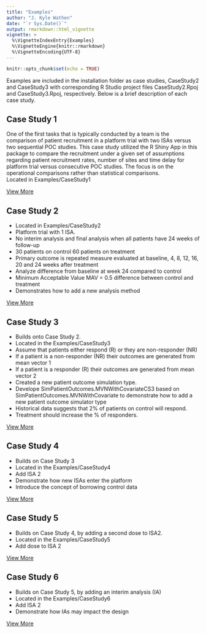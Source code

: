 ```yaml
---
title: "Examples"
author: "J. Kyle Wathen"
date: "`r Sys.Date()`"
output: rmarkdown::html_vignette
vignette: >
  %\VignetteIndexEntry{Examples}
  %\VignetteEngine{knitr::rmarkdown}
  %\VignetteEncoding{UTF-8}
---
```



```r
knitr::opts_chunk$set(echo = TRUE)
```

Examples are included in the installation folder as case studies, CaseStudy2 and CaseStudy3 with corresponding R Studio project files CaseStudy2.Rpoj and CaseStudy3.Rpoj, respectively.    Below is a brief description of each case study.  

## Case Study 1
One of the first tasks that is typically conducted by a team is the comparison of patient recruitment in a platform trial with two ISAs versus two sequential POC studies.  This case study utilized the R Shiny App in this package to compare the recruitment under a given set of assumptions regarding patient recruitment rates, number of sites and time delay for platform trial versus consecutive POC studies.  The focus is on the operational comparisons rather than statistical comparisons.   
Located in Examples/CaseStudy1

[View More](CaseStudy1.html)

## Case Study 2

* Located in Examples/CaseStudy2
* Platform trial with 1 ISA.
* No interim analysis and final analysis when all patients have 24 weeks of follow-up
* 30 patients on control 60 patients on treatment
* Primary outcome is repeated measure evaluated at baseline, 4, 8, 12, 16, 20 and 24 weeks after treatment
* Analyze difference from baseline at week 24 compared to control
* Minimum Acceptable Value MAV = 0.5 difference between control and treatment
* Demonstrates how to add a new analysis method

[View More](CaseStudy2.html)

## Case Study 3

* Builds onto Case Study 2. 
* Located in the Examples/CaseStudy3
* Assume that patients either respond (R) or they are non-responder (NR) 
* If a patient is a non-responder (NR) their outcomes are generated from mean vector 1
* If a patient is a responder (R) their outcomes are generated from mean vector 2
* Created a new patient outcome simulation type. 
* Develope SimPatientOutcomes.MVNWithCovariateCS3 based on SimPatientOutcomes.MVNWithCovariate to demonstrate how to add a new patient outcome simulator type 
* Historical data suggests that 2% of patients on control will respond.
* Treatment should increase the % of responders.

[View More](CaseStudy3.html)


## Case Study 4
* Builds on Case Study 3
* Located in the Examples/CaseStudy4
* Add ISA 2
* Demonstrate how new ISAs enter the platform
* Introduce the concept of borrowing control data


[View More](CaseStudy4.html)

## Case Study 5
* Builds on Case Study 4, by adding a second dose to ISA2.
* Located in the Examples/CaseStudy5
* Add dose to ISA 2

[View More](CaseStudy5.html)

## Case Study 6
* Builds on Case Study 5, by adding an interim analysis (IA)
* Located in the Examples/CaseStudy6
* Add ISA 2
* Demonstrate how IAs may impact the design


[View More](CaseStudy6.html)

